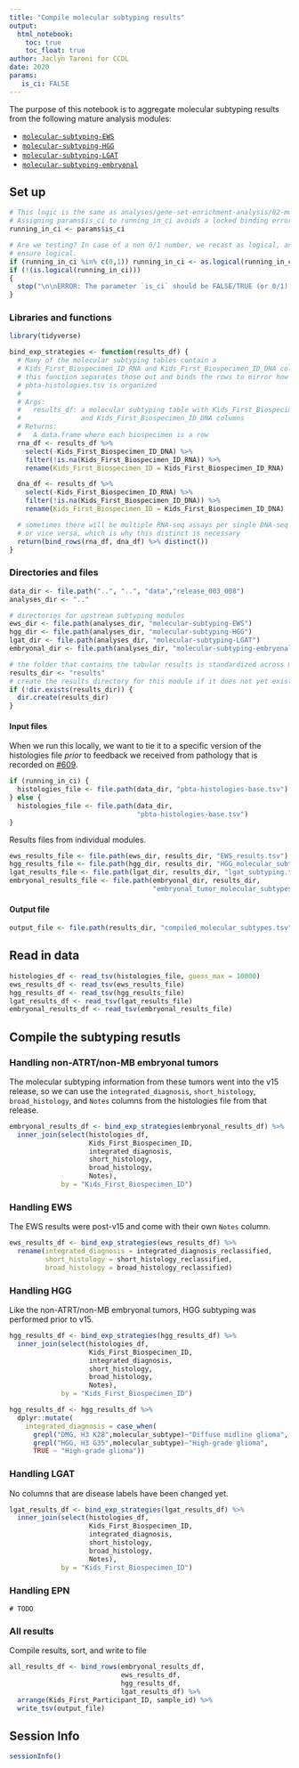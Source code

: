 ```yaml
---
title: "Compile molecular subtyping results"
output:
  html_notebook:
    toc: true
    toc_float: true
author: Jaclyn Taroni for CCDL
date: 2020
params:
   is_ci: FALSE
---
```


The purpose of this notebook is to aggregate molecular subtyping results from the following mature analysis modules:

* [`molecular-subtyping-EWS`](https://github.com/jaclyn-taroni/OpenPBTA-analysis/tree/645-pathology-feedback/analyses/molecular-subtyping-EWS)
* [`molecular-subtyping-HGG`](https://github.com/jaclyn-taroni/OpenPBTA-analysis/tree/645-pathology-feedback/analyses/molecular-subtyping-HGG)
* [`molecular-subtyping-LGAT`](https://github.com/jaclyn-taroni/OpenPBTA-analysis/tree/645-pathology-feedback/analyses/molecular-subtyping-LGAT)
* [`molecular-subtyping-embryonal`](https://github.com/jaclyn-taroni/OpenPBTA-analysis/tree/645-pathology-feedback/analyses/molecular-subtyping-embryonal)

## Set up

```r
# This logic is the same as analyses/gene-set-enrichment-analysis/02-model-gsea.Rmd
# Assigning params$is_ci to running_in_ci avoids a locked binding error
running_in_ci <- params$is_ci

# Are we testing? In case of a non 0/1 number, we recast as logical, and then
# ensure logical.
if (running_in_ci %in% c(0,1)) running_in_ci <- as.logical(running_in_ci)
if (!(is.logical(running_in_ci)))
{
  stop("\n\nERROR: The parameter `is_ci` should be FALSE/TRUE (or 0/1).")
}
```

### Libraries and functions

```r
library(tidyverse)
```

```r
bind_exp_strategies <- function(results_df) {
  # Many of the molecular subtyping tables contain a
  # Kids_First_Biospecimen_ID_RNA and Kids_First_Biospecimen_ID_DNA column,
  # this function separates those out and binds the rows to mirror how
  # pbta-histologies.tsv is organized
  #
  # Args:
  #   results_df: a molecular subtyping table with Kids_First_Biospecimen_ID_RNA
  #               and Kids_First_Biospecimen_ID_DNA columns
  # Returns:
  #   A data.frame where each biospecimen is a row
  rna_df <- results_df %>%
    select(-Kids_First_Biospecimen_ID_DNA) %>%
    filter(!is.na(Kids_First_Biospecimen_ID_RNA)) %>%
    rename(Kids_First_Biospecimen_ID = Kids_First_Biospecimen_ID_RNA)

  dna_df <- results_df %>%
    select(-Kids_First_Biospecimen_ID_RNA) %>%
    filter(!is.na(Kids_First_Biospecimen_ID_DNA)) %>%
    rename(Kids_First_Biospecimen_ID = Kids_First_Biospecimen_ID_DNA)

  # sometimes there will be multiple RNA-seq assays per single DNA-seq assay
  # or vice versa, which is why this distinct is necessary
  return(bind_rows(rna_df, dna_df) %>% distinct())
}
```

### Directories and files

```r
data_dir <- file.path("..", "..", "data","release_003_008")
analyses_dir <- ".."

# directories for upstream subtyping modules
ews_dir <- file.path(analyses_dir, "molecular-subtyping-EWS")
hgg_dir <- file.path(analyses_dir, "molecular-subtyping-HGG")
lgat_dir <- file.path(analyses_dir, "molecular-subtyping-LGAT")
embryonal_dir <- file.path(analyses_dir, "molecular-subtyping-embryonal")

# the folder that contains the tabular results is standardized across modules
results_dir <- "results"
# create the results directory for this module if it does not yet exist
if (!dir.exists(results_dir)) {
  dir.create(results_dir)
}
```

#### Input files

When we run this locally, we want to tie it to a specific version of the histologies file _prior_ to feedback we received from pathology that is recorded on [#609](https://github.com/AlexsLemonade/OpenPBTA-analysis/issues/609).

```r
if (running_in_ci) {
  histologies_file <- file.path(data_dir, "pbta-histologies-base.tsv")
} else {
  histologies_file <- file.path(data_dir,
                                "pbta-histologies-base.tsv")
}
```

Results files from individual modules.

```r
ews_results_file <- file.path(ews_dir, results_dir, "EWS_results.tsv")
hgg_results_file <- file.path(hgg_dir, results_dir, "HGG_molecular_subtype.tsv")
lgat_results_file <- file.path(lgat_dir, results_dir, "lgat_subtyping.tsv")
embryonal_results_file <- file.path(embryonal_dir, results_dir,
                                    "embryonal_tumor_molecular_subtypes.tsv")
```

#### Output file

```r
output_file <- file.path(results_dir, "compiled_molecular_subtypes.tsv")
```

## Read in data

```r
histologies_df <- read_tsv(histologies_file, guess_max = 10000)
ews_results_df <- read_tsv(ews_results_file)
hgg_results_df <- read_tsv(hgg_results_file)
lgat_results_df <- read_tsv(lgat_results_file)
embryonal_results_df <- read_tsv(embryonal_results_file)
```

## Compile the subtyping resutls

### Handling non-ATRT/non-MB embryonal tumors

The molecular subtyping information from these tumors went into the v15 release, so we can use the `integrated_diagnosis`, `short_histology`, `broad_histology`, and `Notes` columns from the histologies file from that release.

```r
embryonal_results_df <- bind_exp_strategies(embryonal_results_df) %>%
  inner_join(select(histologies_df,
                    Kids_First_Biospecimen_ID,
                    integrated_diagnosis,
                    short_histology,
                    broad_histology,
                    Notes),
             by = "Kids_First_Biospecimen_ID")
```

### Handling EWS

The EWS results were post-v15 and come with their own `Notes` column.

```r
ews_results_df <- bind_exp_strategies(ews_results_df) %>%
  rename(integrated_diagnosis = integrated_diagnosis_reclassified,
         short_histology = short_histology_reclassified,
         broad_histology = broad_histology_reclassified)
```

### Handling HGG

Like the non-ATRT/non-MB embryonal tumors, HGG subtyping was performed prior to v15.

```r
hgg_results_df <- bind_exp_strategies(hgg_results_df) %>%
  inner_join(select(histologies_df,
                    Kids_First_Biospecimen_ID,
                    integrated_diagnosis,
                    short_histology,
                    broad_histology,
                    Notes),
             by = "Kids_First_Biospecimen_ID")

hgg_results_df <- hgg_results_df %>%
  dplyr::mutate(
    integrated_diagnosis = case_when(
      grepl("DMG, H3 K28",molecular_subtype)~"Diffuse midline glioma",
      grepl("HGG, H3 G35",molecular_subtype)~"High-grade glioma",
      TRUE ~ "High-grade glioma"))

```

### Handling LGAT

No columns that are disease labels have been changed yet.

```r
lgat_results_df <- bind_exp_strategies(lgat_results_df) %>%
  inner_join(select(histologies_df,
                    Kids_First_Biospecimen_ID,
                    integrated_diagnosis,
                    short_histology,
                    broad_histology,
                    Notes),
             by = "Kids_First_Biospecimen_ID")
```

### Handling EPN

```
# TODO
```

### All results

Compile results, sort, and write to file

```r
all_results_df <- bind_rows(embryonal_results_df,
                            ews_results_df,
                            hgg_results_df,
                            lgat_results_df) %>%
  arrange(Kids_First_Participant_ID, sample_id) %>%
  write_tsv(output_file)
```

## Session Info

```r
sessionInfo()
```
